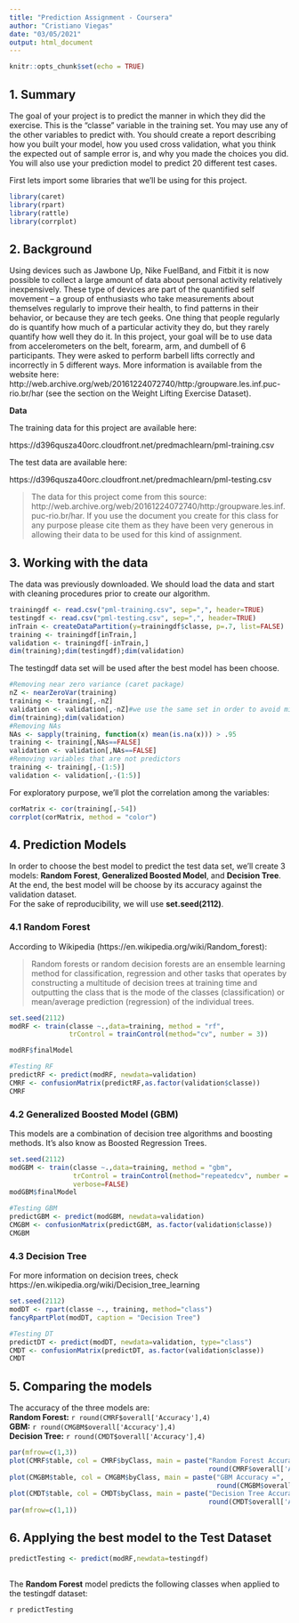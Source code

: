 ---
title: "Prediction Assignment - Coursera"
author: "Cristiano Viegas"
date: "03/05/2021"
output: html_document
---

```{r setup, include=FALSE}
knitr::opts_chunk$set(echo = TRUE)
```

## 1. Summary  
  
The goal of your project is to predict the manner in which they did the exercise. This is the "classe" variable in the training set. You may use any of the other variables to predict with. You should create a report describing how you built your model, how you used cross validation, what you think the expected out of sample error is, and why you made the choices you did. You will also use your prediction model to predict 20 different test cases.  
  
First lets import some libraries that we'll be using for this project.    

```{r libraries, include=FALSE}
library(caret)
library(rpart)
library(rattle)
library(corrplot)
``` 

## 2. Background  
  
Using devices such as Jawbone Up, Nike FuelBand, and Fitbit it is now possible to collect a large amount of data about personal activity relatively inexpensively. These type of devices are part of the quantified self movement – a group of enthusiasts who take measurements about themselves regularly to improve their health, to find patterns in their behavior, or because they are tech geeks. One thing that people regularly do is quantify how much of a particular activity they do, but they rarely quantify how well they do it. In this project, your goal will be to use data from accelerometers on the belt, forearm, arm, and dumbell of 6 participants. They were asked to perform barbell lifts correctly and incorrectly in 5 different ways. More information is available from the website here: http://web.archive.org/web/20161224072740/http:/groupware.les.inf.puc-rio.br/har (see the section on the Weight Lifting Exercise Dataset).

__Data__  
  
The training data for this project are available here:

https://d396qusza40orc.cloudfront.net/predmachlearn/pml-training.csv
  
The test data are available here:

https://d396qusza40orc.cloudfront.net/predmachlearn/pml-testing.csv
  
>The data for this project come from this source: http://web.archive.org/web/20161224072740/http:/groupware.les.inf.puc-rio.br/har. If you use the document you create for this class for any purpose please cite them as they have been very generous in allowing their data to be used for this kind of assignment.  
  
  
## 3. Working with the data  
  
The data was previously downloaded. We should load the data and start with cleaning procedures prior to create our algorithm.  
  
```{r data}
trainingdf <- read.csv("pml-training.csv", sep=",", header=TRUE)
testingdf <- read.csv("pml-testing.csv", sep=",", header=TRUE)
inTrain <- createDataPartition(y=trainingdf$classe, p=.7, list=FALSE)
training <- trainingdf[inTrain,]
validation <- trainingdf[-inTrain,]
dim(training);dim(testingdf);dim(validation)
```

The testingdf data set will be used after the best model has been choose.  
  
```{r cleaning}
#Removing near zero variance (caret package)
nZ <- nearZeroVar(training)
training <- training[,-nZ]
validation <- validation[,-nZ]#we use the same set in order to avoid mismatched # of columns
dim(training);dim(validation)
#Removing NAs
NAs <- sapply(training, function(x) mean(is.na(x))) > .95
training <- training[,NAs==FALSE]
validation <- validation[,NAs==FALSE]
#Removing variables that are not predictors
training <- training[,-(1:5)]
validation <- validation[,-(1:5)]

```

For exploratory purpose, we'll plot the correlation among the variables:  
  
```{r Corr Plot}
corMatrix <- cor(training[,-54])
corrplot(corMatrix, method = "color")
```
  
## 4. Prediction Models  
  
In order to choose the best model to predict the test data set, we'll create 3 models: __Random Forest__, __Generalized Boosted Model__, and __Decision Tree__.  
At the end, the best model will be choose by its accuracy against the validation dataset.  
For the sake of reproducibility, we will use __set.seed(2112)__.
  
  
### 4.1 Random Forest  
  
According to Wikipedia (https://en.wikipedia.org/wiki/Random_forest):  

>Random forests or random decision forests are an ensemble learning method for classification, regression and other tasks that operates by constructing a multitude of decision trees at training time and outputting the class that is the mode of the classes (classification) or mean/average prediction (regression) of the individual trees.  
  
  
```{r Random Forest}
set.seed(2112)
modRF <- train(classe ~.,data=training, method = "rf",
               trControl = trainControl(method="cv", number = 3))

modRF$finalModel

#Testing RF
predictRF <- predict(modRF, newdata=validation)
CMRF <- confusionMatrix(predictRF,as.factor(validation$classe))
CMRF


```

### 4.2 Generalized Boosted Model (GBM)  
  
This models are a combination of decision tree algorithms and boosting methods. It's also know as Boosted Regression Trees.  
  
```{r GBM}
set.seed(2112)
modGBM <- train(classe ~.,data=training, method = "gbm",
                trControl = trainControl(method="repeatedcv", number = 5, repeats = 1),
                verbose=FALSE)
modGBM$finalModel

#Testing GBM
predictGBM <- predict(modGBM, newdata=validation)
CMGBM <- confusionMatrix(predictGBM, as.factor(validation$classe))
CMGBM

```

### 4.3 Decision Tree  
  
For more information on decision trees, check https://en.wikipedia.org/wiki/Decision_tree_learning  
```{r Decision Tree}
set.seed(2112)
modDT <- rpart(classe ~., training, method="class")
fancyRpartPlot(modDT, caption = "Decision Tree")

#Testing DT
predictDT <- predict(modDT, newdata=validation, type="class")
CMDT <- confusionMatrix(predictDT, as.factor(validation$classe))
CMDT

```

  
## 5. Comparing the models  
  
The accuracy of the three models are:  
__Random Forest:__ `r round(CMRF$overall['Accuracy'],4)`  
__GBM:__ `r round(CMGBM$overall['Accuracy'],4)`  
__Decision Tree:__ `r round(CMDT$overall['Accuracy'],4)`  
  
```{r Plot of Accuracy}
par(mfrow=c(1,3))
plot(CMRF$table, col = CMRF$byClass, main = paste("Random Forest Accuracy =",
                                                  round(CMRF$overall['Accuracy'],4)))
plot(CMGBM$table, col = CMGBM$byClass, main = paste("GBM Accuracy =",
                                                    round(CMGBM$overall['Accuracy'],4)))
plot(CMDT$table, col = CMDT$byClass, main = paste("Decision Tree Accuracy =",
                                                  round(CMDT$overall['Accuracy'],4)))
par(mfrow=c(1,1))

```

## 6. Applying the best model to the Test Dataset  
  
```{r Apllying best model}  
predictTesting <- predict(modRF,newdata=testingdf)
  
```

The __Random Forest__ model predicts the following classes when applied to the testingdf dataset:  

`r predictTesting`  